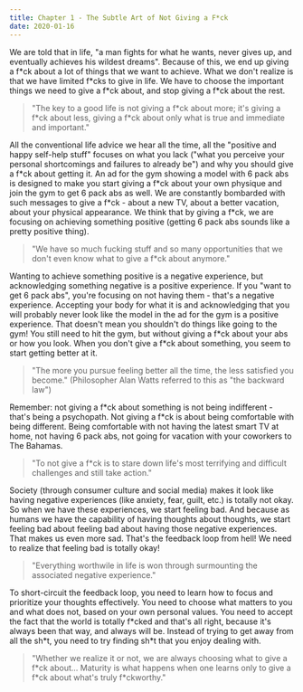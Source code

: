 ```yaml
---
title: Chapter 1 - The Subtle Art of Not Giving a F*ck
date: 2020-01-16
---
```


We are told that in life, "a man fights for what he wants, never gives up, and eventually achieves his wildest dreams". Because of this, we end up giving a f\*ck about a lot of things that we want to achieve. What we don't realize is that we have limited f\*cks to give in life. We have to choose the important things we need to give a f\*ck about, and stop giving a f\*ck about the rest.

> "The key to a good life is not giving a f\*ck about more; it's giving a f\*ck about less, giving a f\*ck about only what is true and immediate and important."

All the conventional life advice we hear all the time, all the "positive and happy self-help stuff" focuses on what you lack ("what you perceive your personal shortcomings and failures to already be") and why you should give a f\*ck about getting it. An ad for the gym showing a model with 6 pack abs is designed to make you start giving a f\*ck about your own physique and join the gym to get 6 pack abs as well. We are constantly bombarded with such messages to give a f\*ck - about a new TV, about a better vacation, about your physical appearance. We think that by giving a f\*ck, we are focusing on achieving something positive (getting 6 pack abs sounds like a pretty positive thing).

> "We have so much fucking stuff and so many opportunities that we don't even know what to give a f\*ck about anymore."

Wanting to achieve something positive is a negative experience, but acknowledging something negative is a positive experience. If you "want to get 6 pack abs", you're focusing on not having them - that's a negative experience. Accepting your body for what it is and acknowledging that you will probably never look like the model in the ad for the gym is a positive experience. That doesn't mean you shouldn't do things like going to the gym! You still need to hit the gym, but without giving a f\*ck about your abs or how you look. When you don't give a f\*ck about something, you seem to start getting better at it.

> "The more you pursue feeling better all the time, the less satisfied you become." (Philosopher Alan Watts referred to this as "the backward law")

Remember: not giving a f\*ck about something is not being indifferent - that's being a psychopath. Not giving a f\*ck is about being comfortable with being different. Being comfortable with not having the latest smart TV at home, not having 6 pack abs, not going for vacation with your coworkers to The Bahamas.

> "To not give a f\*ck is to stare down life's most terrifying and difficult challenges and still take action."

Society (through consumer culture and social media) makes it look like having negative experiences (like anxiety, fear, guilt, etc.) is totally not okay. So when we have these experiences, we start feeling bad. And because as humans we have the capability of having thoughts about thoughts, we start feeling bad about feeling bad about having those negative experiences. That makes us even more sad. That's the feedback loop from hell! We need to realize that feeling bad is totally okay!

> "Everything worthwile in life is won through surmounting the associated negative experience."

To short-circuit the feedback loop, you need to learn how to focus and prioritize your thoughts effectively. You need to choose what matters to you and what does not, based on your own personal values. You need to accept the fact that the world is totally f\*cked and that's all right, because it's always been that way, and always will be. Instead of trying to get away from all the sh\*t, you need to try finding sh\*t that you enjoy dealing with.

> "Whether we realize it or not, we are always choosing what to give a f\*ck about... Maturity is what happens when one learns only to give a f\*ck about what's truly f\*ckworthy."